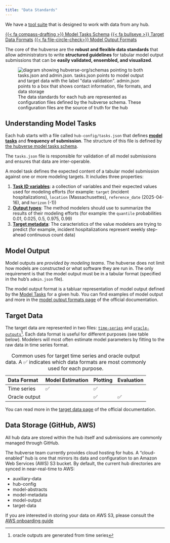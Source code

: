 ```yaml
---
title: "Data Standards"
---
```


:::{.callout-tip}

We have a [tool suite](software.qmd) that is designed to work with data from any
hub.

:::

[{{< fa compass-drafting >}} Model Tasks Schema](https://hubverse.io/en/latest/user-guide/hub-config.html#model-tasks-schema){.btn .btn-outline-dark .ms-auto}
[{{< fa bullseye >}} Target Data Formats](https://hubverse.io/en/latest/user-guide/target-data.html){.btn .btn-outline-dark .ms-auto}
[{{< fa file-circle-check>}} Model Output Formats](https://hubverse.io/en/latest/user-guide/model-output.html){.btn .btn-outline-dark .ms-auto}

The core of the hubverse are the **robust and flexible data standards** that
allow administrators to write **structured guidelines** for tabular model
output submissions that can be **easily validated, ensembled, and visualized**.


![The data standards for each hub are represented as configuration files defined by the hubverse schema. These configuration files are the source of truth for the hub](/includes/img/hub-data-config.png){alt='diagram showing hubverse-org/schemas pointing to both tasks.json and admin.json. tasks.json points to model output and target data with the label "data validation". admin.json points to a box that shows contact information, file formats, and data storage'}

## Understanding Model Tasks

Each hub starts with a file called `hub-config/tasks.json` that defines [**model tasks**](https://hubverse.io/en/latest/user-guide/tasks.html) and **frequency of submission**. The structure of this file is defined by [the hubverse model tasks schema](https://hubverse.io/en/latest/user-guide/dashboards.html).

The `tasks.json` file is responsible for validation of all model submissions
and ensures that data are inter-operable.

A model task defines the expected content of a
tabular model submission against one or more modeling targets. It includes
three properties:

1. [**Task ID
   variables**](https://hubverse.io/en/latest/user-guide/tasks.html#usage-of-task-id-variables):
   a collection of variables and their expected values used for modeling
   efforts (for example: `target` (incident hospitalizations), `location`
   (Massachusettes), `reference_date` (2025-04-16), and `horizon` (-1))
2. [**Output
   types**](https://hubverse.io/en/latest/user-guide/tasks.html#output-types):
   The method modelers should use to summarize the results of their modeling
   efforts (for example: the `quantile` probabilities 0.01, 0.025, 0.5, 0.975, 0.99)
3. [**Target
   metadata**](https://hubverse.io/en/latest/user-guide/tasks.html#target-metadata):
   The caracteristics of the value modelers are trying to predict (for example,
   incident hospitalizations represent weekly step-ahead continuous count data)

## Model Output

Model outputs are _provided by modeling teams_. The hubverse does not limit how
models are constructed or what software they are run in. The only requirement is
that the model output must be in a tabular format (specified in the hub's
`admin.json` file).

The model output format is a tabluar representation of model output defined by
the [Model Tasks](#model-tasks) for a given hub. You can find examples of model
output and more in the [model output formats
page](https://hubverse.io/en/latest/user-guide/model-output.html) of the
official documentation.

## Target Data

The target data are represented in two files: [`time-series`](https://hubverse.io/en/latest/user-guide/target-data.html#time-series) and
[`oracle-outputs`](https://hubverse.io/en/latest/user-guide/target-data.html#oracle-output)[^1]. Each data format is
useful for different purposes (see table below). Modelers will most often
estimate model parameters by fitting to the raw data in time series format.

| Data Format   | Model Estimation | Plotting | Evaluation |
|:--------------|:-----------------|:---------|:-----------|
| Time series   | ✅               | ✅       |            |
| Oracle output |                  | ✅       | ✅         |
: Common uses for target time series and oracle output data. A ✅
indicates which data formats are most commonly used for each purpose.

You can read more in the [target data page](https://hubverse.io/en/latest/user-guide/target-data.html) of the official documentation.

[^1]: oracle outputs are generated from time series

## Data Storage (GitHub, AWS)

All hub data are stored within the hub itself and submissions are commonly
managed through GitHub.

The hubverse team currently provides cloud hosting for hubs. A "cloud-enabled"
hub is one that mirrors its data and configuration to an Amazon Web Services
(AWS) S3 bucket. By default, the current hub directories are synced in
near-real-time to AWS:

- auxiliary-data
- hub-config
- model-abstracts
- model-metadata
- model-output
- target-data

If you are interested in storing your data on AWS S3, please consult the [AWS
onboarding
guide](https://hubverse.io/en/latest/developer/cloud-onboarding.html)
